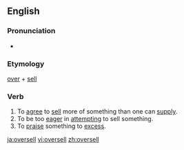 ==English==

===Pronunciation===
* {{IPA|/'ovəɻsεl/}}
*: {{rhymes|ɛl}}

===Etymology===
[[over]] + [[sell]]

===Verb===
{{en-verb|oversells|overselling|oversold}} {{transitive}}

# To [[agree]] to [[sell]] more of something than one can [[supply]].
# To be too [[eager]] in [[attempting]] to sell something.
# To [[praise]] something to [[excess]].

[[ja:oversell]]
[[vi:oversell]]
[[zh:oversell]]